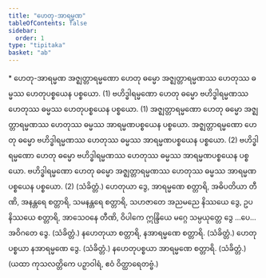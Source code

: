 ```yaml
---
title: "ဟေတု-အာရမ္မဏ"
tableOfContents: false
sidebar:
  order: 1
type: "tipitaka"
basket: "ab"
---
```



<DynamicBreadcrumb />

<Paragraph type="center">
* ဟေတု-အာရမ္မဏ
</Paragraph>

<Division number="233">

<Paragraph number="880">
အဇ္ဈတ္တာရမ္မဏော ဟေတု ဓမ္မော အဇ္ဈတ္တာရမ္မဏဿ ဟေတုဿ ဓမ္မဿ ဟေတုပစ္စယေန ပစ္စယော. (1)
</Paragraph>

<Paragraph number="881">
ဗဟိဒ္ဓါရမ္မဏော ဟေတု ဓမ္မော ဗဟိဒ္ဓါရမ္မဏဿ ဟေတုဿ ဓမ္မဿ ဟေတုပစ္စယေန ပစ္စယော. (1)
</Paragraph>

<Paragraph number="882">
အဇ္ဈတ္တာရမ္မဏော ဟေတု ဓမ္မော အဇ္ဈတ္တာရမ္မဏဿ ဟေတုဿ ဓမ္မဿ အာရမ္မဏပစ္စယေန ပစ္စယော. အဇ္ဈတ္တာရမ္မဏော ဟေတု ဓမ္မော ဗဟိဒ္ဓါရမ္မဏဿ ဟေတုဿ ဓမ္မဿ အာရမ္မဏပစ္စယေန ပစ္စယော. (2)
</Paragraph>

<Paragraph number="883">
ဗဟိဒ္ဓါရမ္မဏော ဟေတု ဓမ္မော ဗဟိဒ္ဓါရမ္မဏဿ ဟေတုဿ ဓမ္မဿ အာရမ္မဏပစ္စယေန ပစ္စယော. ဗဟိဒ္ဓါရမ္မဏော ဟေတု ဓမ္မော အဇ္ဈတ္တာရမ္မဏဿ ဟေတုဿ ဓမ္မဿ အာရမ္မဏပစ္စယေန ပစ္စယော. (2) (သံခိတ္တံ.)
</Paragraph>

</Division>
<Division number="234">

<Paragraph number="884">
ဟေတုယာ ဒွေ, အာရမ္မဏေ စတ္တာရိ, အဓိပတိယာ တီဏိ, အနန္တရေ စတ္တာရိ, သမနန္တရေ စတ္တာရိ, သဟဇာတေ အညမညေ နိဿယေ ဒွေ, ဥပနိဿယေ စတ္တာရိ, အာသေဝနေ တီဏိ, ဝိပါကေ ဣန္ဒြိယေ မဂ္ဂေ သမ္ပယုတ္တေ ဒွေ …ပေ…  အဝိဂတေ ဒွေ. (သံခိတ္တံ.)
</Paragraph>

<Paragraph number="885">
နဟေတုယာ စတ္တာရိ, နအာရမ္မဏေ စတ္တာရိ. (သံခိတ္တံ.)
</Paragraph>

<Paragraph number="886">
ဟေတုပစ္စယာ နအာရမ္မဏေ ဒွေ. (သံခိတ္တံ.)
</Paragraph>

<Paragraph number="887">
နဟေတုပစ္စယာ အာရမ္မဏေ စတ္တာရိ. (သံခိတ္တံ.)
</Paragraph>

<Paragraph number="888">
(ယထာ ကုသလတ္တိကေ ပဉှာဝါရံ, ဧဝံ ဝိတ္ထာရေတဗ္ဗံ.)
</Paragraph>
</Division>